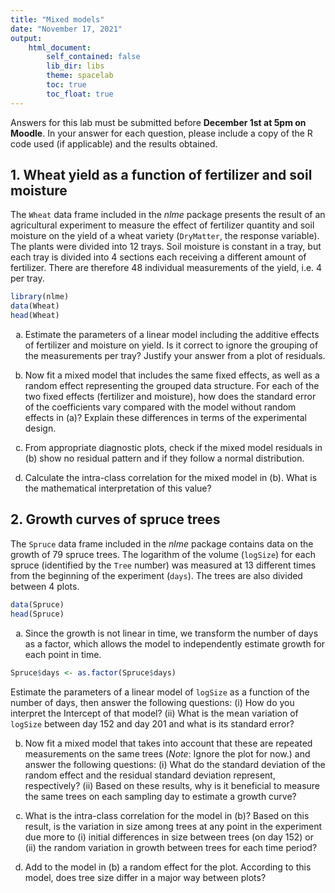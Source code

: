 ```yaml
---
title: "Mixed models"
date: "November 17, 2021"
output: 
    html_document:
        self_contained: false
        lib_dir: libs
        theme: spacelab
        toc: true
        toc_float: true
---
```


Answers for this lab must be submitted before **December 1st at 5pm on Moodle**. In your answer for each question, please include a copy of the R code used (if applicable) and the results obtained.

## 1. Wheat yield as a function of fertilizer and soil moisture

The `Wheat` data frame included in the *nlme* package presents the result of an agricultural experiment to measure the effect of fertilizer quantity and soil moisture on the yield of a wheat variety (`DryMatter`, the response variable). The plants were divided into 12 trays. Soil moisture is constant in a tray, but each tray is divided into 4 sections each receiving a different amount of fertilizer. There are therefore 48 individual measurements of the yield, i.e. 4 per tray.

```r
library(nlme)
data(Wheat)
head(Wheat)
```

(a) Estimate the parameters of a linear model including the additive effects of fertilizer and moisture on yield. Is it correct to ignore the grouping of the measurements per tray? Justify your answer from a plot of residuals.

(b) Now fit a mixed model that includes the same fixed effects, as well as a random effect representing the grouped data structure. For each of the two fixed effects (fertilizer and moisture), how does the standard error of the coefficients vary compared with the model without random effects in (a)? Explain these differences in terms of the experimental design.

(c) From appropriate diagnostic plots, check if the mixed model residuals in (b) show no residual pattern and if they follow a normal distribution.

(d) Calculate the intra-class correlation for the mixed model in (b). What is the mathematical interpretation of this value?


## 2. Growth curves of spruce trees

The `Spruce` data frame included in the *nlme* package contains data on the growth of 79 spruce trees. The logarithm of the volume (`logSize`) for each spruce (identified by the `Tree` number) was measured at 13 different times from the beginning of the experiment (`days`). The trees are also divided between 4 plots.

```r
data(Spruce)
head(Spruce)
```

(a) Since the growth is not linear in time, we transform the number of days as a factor, which allows the model to independently estimate growth for each point in time.

```r
Spruce$days <- as.factor(Spruce$days)
```

Estimate the parameters of a linear model of `logSize` as a function of the number of days, then answer the following questions: (i) How do you interpret the Intercept of that model? (ii) What is the mean variation of `logSize` between day 152 and day 201 and what is its standard error?

(b) Now fit a mixed model that takes into account that these are repeated measurements on the same trees (*Note*: Ignore the plot for now.) and answer the following questions: (i) What do the standard deviation of the random effect and the residual standard deviation represent, respectively? (ii) Based on these results, why is it beneficial to measure the same trees on each sampling day to estimate a growth curve?

(c) What is the intra-class correlation for the model in (b)? Based on this result, is the variation in size among trees at any point in the experiment due more to (i) initial differences in size between trees (on day 152) or (ii) the random variation in growth between trees for each time period?

(d) Add to the model in (b) a random effect for the plot. According to this model, does tree size differ in a major way between plots?


